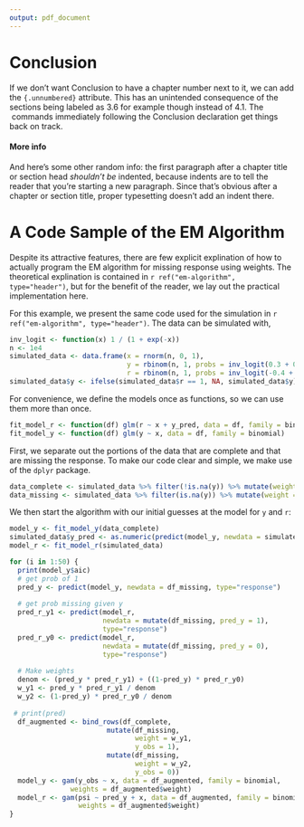 ```yaml
---
output: pdf_document
---
```


<!--
\chapter*{Conclusion}
         \addcontentsline{toc}{chapter}{Conclusion}
	\chaptermark{Conclusion}
	\markboth{Conclusion}{Conclusion}
  \setcounter{chapter}{5}
	\setcounter{section}{0}
	
	Here's a conclusion, demonstrating the use of all that manual incrementing and table of contents adding that has to happen if you use the starred form of the chapter command. The deal is, the chapter command in \LaTeX\ does a lot of things: it increments the chapter counter, it resets the section counter to zero, it puts the name of the chapter into the table of contents and the running headers, and probably some other stuff.
-->

# Conclusion {.unnumbered}
  \setcounter{chapter}{4}
	\setcounter{section}{0}



If we don't want Conclusion to have a chapter number next to it, we can add the `{.unnumbered}` attribute.  This has an unintended consequence of the sections being labeled as 3.6 for example though instead of 4.1.  The \LaTeX\ commands immediately following the Conclusion declaration get things back on track.

#### More info

And here's some other random info: the first paragraph after a chapter title or section head _shouldn't be_ indented, because indents are to tell the reader that you're starting a new paragraph. Since that's obvious after a chapter or section title, proper typesetting doesn't add an indent there.

<!--
If you feel it necessary to include an appendix, it goes here.
-->

\appendix

# A Code Sample of the EM Algorithm {#em-implementation}

Despite its attractive features, there are few explicit explination of how to
actually program the EM algorithm for missing response using weights. The 
theoretical explination is contained in `r ref("em-algorithm", type="header")`,
but for the benefit of the reader, we lay out the practical implementation here.

For this example, we present the same code used for the simulation in 
`r ref("em-algorithm", type="header")`. The data can be simulated with,

```r
inv_logit <- function(x) 1 / (1 + exp(-x))
n <- 1e4
simulated_data <- data.frame(x = rnorm(n, 0, 1),
                             y = rbinom(n, 1, probs = inv_logit(0.3 + 0.4 * x)),
                             r = rbinom(n, 1, probs = inv_logit(-0.4 + 1.2 * y)))
simulated_data$y <- ifelse(simulated_data$r == 1, NA, simulated_data$y)
```

For convenience, we define the models once as functions, so we can use them more
than once.

```r
fit_model_r <- function(df) glm(r ~ x + y_pred, data = df, family = binomial)
fit_model_y <- function(df) glm(y ~ x, data = df, family = binomial)
```

First, we separate out the portions of the data that are complete and that are
missing the response. To make our code clear and simple, we make use of the 
`dplyr` package.

```r
data_complete <- simulated_data %>% filter(!is.na(y)) %>% mutate(weight = 1)
data_missing <- simulated_data %>% filter(is.na(y)) %>% mutate(weight = NA)
```

We then start the algorithm with our initial guesses at the model for `y` and `r`:

```r
model_y <- fit_model_y(data_complete)
simulated_data$y_pred <- as.numeric(predict(model_y, newdata = simulated_data, type = "response") > 0.5)
model_r <- fit_model_r(simulated_data)

```

```r
for (i in 1:50) {
  print(model_y$aic)
  # get prob of 1
  pred_y <- predict(model_y, newdata = df_missing, type="response")
  
  # get prob missing given y
  pred_r_y1 <- predict(model_r, 
                       newdata = mutate(df_missing, pred_y = 1), 
                       type="response")
  pred_r_y0 <- predict(model_r, 
                       newdata = mutate(df_missing, pred_y = 0),
                       type="response")
  
  # Make weights
  denom <- (pred_y * pred_r_y1) + ((1-pred_y) * pred_r_y0)
  w_y1 <- pred_y * pred_r_y1 / denom
  w_y2 <- (1-pred_y) * pred_r_y0 / denom
  
 # print(pred)
  df_augmented <- bind_rows(df_complete,
                        mutate(df_missing,
                               weight = w_y1, 
                               y_obs = 1),
                        mutate(df_missing,
                               weight = w_y2,
                               y_obs = 0))
  model_y <- gam(y_obs ~ x, data = df_augmented, family = binomial,
               weights = df_augmented$weight)
  model_r <- gam(psi ~ pred_y + x, data = df_augmented, family = binomial,
                 weights = df_augmented$weight)
}
```
